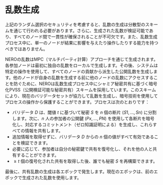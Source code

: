 # 乱数生成

上記のランダム選択のセキュリティを考慮すると、乱数の生成は分散型のスキームを通じて行われる必要があります。さらに、生成された乱数が検証可能であり、すべてのノード間で一貫性が確保されることが不可欠です。また、乱数生成プロセス中に、単一のノードが結果に影響を与えたり操作したりする能力を持つべきではありません。

NEROの乱数はMPC（マルチパーティ計算）アプローチを通じて生成されます。各参加ノードは最初に独自の乱数をローカルで生成します。その後、システムは特定の操作を使用して、すべてのノードの貢献から派生した公開乱数を生成します。他のノードが自身の乱数を生成する前に他のノードの乱数にアクセスすることを防ぐために、NEROは乱数生成プロセス中にシャミア秘密共有に基づく暗号化PVSS（公開検証可能な秘密共有）スキームを採用しています。このスキームにより、現在のバリデータセットが協力して乱数を生成し、暗号技術を使用してプロセスの操作から保護することができます。プロセスは次のとおりです：

* バリデータ $D$ は、閾値 $t$ に基づいて秘密 $S$ を $n$ 個の断片 $(S1,...,Sn)$ に分割します。次に、$n$ 人の参加者の公開鍵 $(Px,...,PN)$ を使用して各断片を暗号化し、対応するコミットメント（ゼロ知識証明による）を生成し、これらすべての情報を共有します。
* 追加情報を取得せずに、バリデータ $D$ からの $n$ 個の値がすべて有効であることを検証できます。
* 必要に応じて、参加者は自分の秘密鍵で共有を復号化し、それを他の人と共有することができます。
* $≥ t$ 個の復号化された共有を取得した後、誰でも秘密 $S$ を再構築できます。

最後に、共有乱数の生成は各エポックで発生します。現在のエポックは、前のエポックで生成された乱数を使用します。 